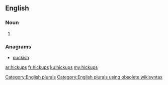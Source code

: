 ==English==

===Noun===
{{head|en}}

# {{plural of|hickup}}

===Anagrams===
* [[puckish#English|puckish]]

[[Category:English plurals]][[Category:English plurals using obsolete wikisyntax]]

[[ar:hickups]]
[[fr:hickups]]
[[ku:hickups]]
[[my:hickups]]